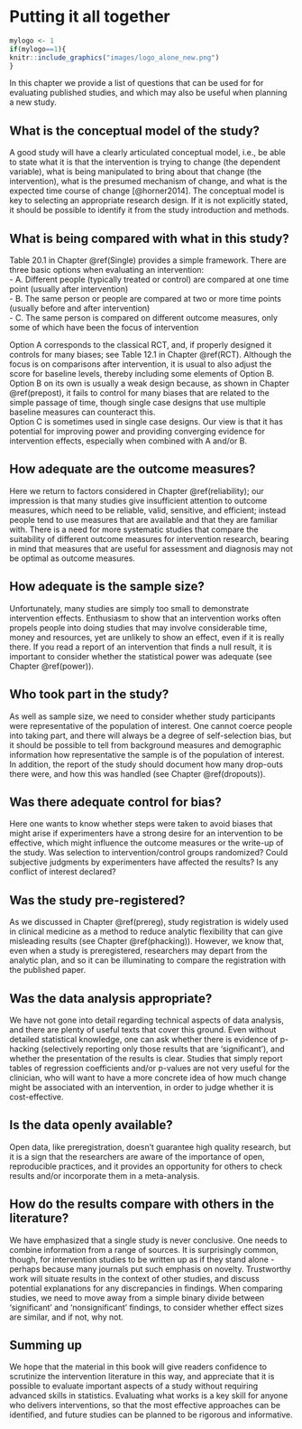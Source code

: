 # Putting it all together {#final}

```r
mylogo <- 1
if(mylogo==1){
knitr::include_graphics("images/logo_alone_new.png")
}
```

In this chapter we provide a list of questions that can be used for for evaluating published studies, and which may also be useful when planning a new study.

## What is the conceptual model of the study?

A good study will have a clearly articulated conceptual model, i.e., be able to state what it is that the intervention is trying to change (the dependent variable), what is being manipulated to bring about that change (the intervention), what is the presumed mechanism of change, and what is the expected time course of change [@horner2014]. The conceptual model is key to selecting an appropriate research design. If it is not explicitly stated, it should be possible to identify it from the study introduction and methods. \index{conceptual model}

## What is being compared with what in this study?

Table 20.1 in Chapter \@ref(Single) provides a simple framework. There are three basic options when evaluating an intervention:\
- A. Different people (typically treated or control) are compared at one time point (usually after intervention)\
- B. The same person or people are compared at two or more time points (usually before and after intervention)\
- C. The same person is compared on different outcome measures, only some of which have been the focus of intervention

Option A corresponds to the classical RCT, and, if properly designed it controls for many biases; see Table 12.1 in Chapter \@ref(RCT). Although the focus is on comparisons after intervention, it is usual to also adjust the score for baseline levels, thereby including some elements of Option B. Option B on its own is usually a weak design because, as shown in Chapter \@ref(prepost), it fails to control for many biases that are related to the simple passage of time, though single case designs that use multiple baseline measures can counteract this.\
Option C is sometimes used in single case designs. Our view is that it has potential for improving power and providing converging evidence for intervention effects, especially when combined with A and/or B.

## How adequate are the outcome measures?

Here we return to factors considered in Chapter \@ref(reliability); our impression is that many studies give insufficient attention to outcome measures, which need to be reliable, valid, sensitive, and efficient; instead people tend to use measures that are available and that they are familiar with. There is a need for more systematic studies that compare the suitability of different outcome measures for intervention research, bearing in mind that measures that are useful for assessment and diagnosis may not be optimal as outcome measures.\index{outcome measures}

## How adequate is the sample size?

Unfortunately, many studies are simply too small to demonstrate intervention effects. Enthusiasm to show that an intervention works often propels people into doing studies that may involve considerable time, money and resources, yet are unlikely to show an effect, even if it is really there. If you read a report of an intervention that finds a null result, it is important to consider whether the statistical power was adequate (see Chapter \@ref(power)).\index{sample size}

## Who took part in the study?

As well as sample size, we need to consider whether study participants were representative of the population of interest. One cannot coerce people into taking part, and there will always be a degree of self-selection bias, but it should be possible to tell from background measures and demographic information how representative the sample is of the population of interest. In addition, the report of the study should document how many drop-outs there were, and how this was handled (see Chapter \@ref(dropouts)).\index{dropouts}

## Was there adequate control for bias?

Here one wants to know whether steps were taken to avoid biases that might arise if experimenters have a strong desire for an intervention to be effective, which might influence the outcome measures or the write-up of the study. Was selection to intervention/control groups randomized? Could subjective judgments by experimenters have affected the results? Is any conflict of interest declared?\index{bias!controlling for}

## Was the study pre-registered?

As we discussed in Chapter \@ref(prereg), study registration is widely used in clinical medicine as a method to reduce analytic flexibility that can give misleading results (see Chapter \@ref(phacking)). However, we know that, even when a study is preregistered, researchers may depart from the analytic plan, and so it can be illuminating to compare the registration with the published paper.\index{registration!pre-registration}

## Was the data analysis appropriate?

We have not gone into detail regarding technical aspects of data analysis, and there are plenty of useful texts that cover this ground. Even without detailed statistical knowledge, one can ask whether there is evidence of p-hacking (selectively reporting only those results that are 'significant'), and whether the presentation of the results is clear. Studies that simply report tables of regression coefficients and/or p-values are not very useful for the clinician, who will want to have a more concrete idea of how much change might be associated with an intervention, in order to judge whether it is cost-effective.\index{p-hacking}

## Is the data openly available?

Open data, like preregistration, doesn't guarantee high quality research, but it is a sign that the researchers are aware of the importance of open, reproducible practices, and it provides an opportunity for others to check results and/or incorporate them in a meta-analysis.\index{open data}

## How do the results compare with others in the literature?

We have emphasized that a single study is never conclusive. One needs to combine information from a range of sources. It is surprisingly common, though, for intervention studies to be written up as if they stand alone - perhaps because many journals put such emphasis on novelty. Trustworthy work will situate results in the context of other studies, and discuss potential explanations for any discrepancies in findings. When comparing studies, we need to move away from a simple binary divide between 'significant' and 'nonsignificant' findings, to consider whether effect sizes are similar, and if not, why not.

## Summing up

We hope that the material in this book will give readers confidence to scrutinize the intervention literature in this way, and appreciate that it is possible to evaluate important aspects of a study without requiring advanced skills in statistics. Evaluating what works is a key skill for anyone who delivers interventions, so that the most effective approaches can be identified, and future studies can be planned to be rigorous and informative.
